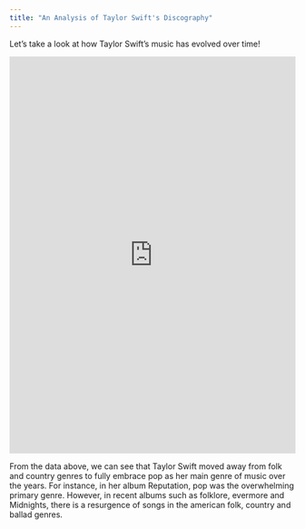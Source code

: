 ```yaml
---
title: "An Analysis of Taylor Swift's Discography"
---
```


Let's take a look at how Taylor Swift's music has evolved over time!

```{=html}
<iframe height="700" width="100%" frameborder="no" src="https://kenme.shinyapps.io/myshinyapp/"> </iframe>
```

From the data above, we can see that Taylor Swift moved away from folk and country genres to fully embrace pop as her main genre of music over the years. For instance, in her album Reputation, pop was the overwhelming primary genre. However, in recent albums such as folklore, evermore and Midnights, there is a resurgence of songs in the american folk, country and ballad genres.
